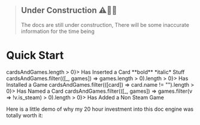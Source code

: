 
> ## Under Construction ⚠️🚧👷
> The docs are still under construction, There will be some inaccurate information for the time being


# Quick Start

<CheckList>
	<CheckListItem check={(cardsAndGames) => cardsAndGames.length > 0}>
		Has Inserted a Card **bold** *italic* Stuff
	</CheckListItem>
	<CheckListItem check={(cardsAndGames) => cardsAndGames.filter(([_, games]) => games.length > 0).length > 0}>
		Has Installed a Game
	</CheckListItem>
	<CheckListItem check={(cardsAndGames) => cardsAndGames.filter(([card]) => card.name != "").length > 0}>
		Has Named a Card
	</CheckListItem>
	<CheckListItem check={(cardsAndGames) => cardsAndGames.filter(([_, games]) => games.filter(v => !v.is_steam) > 0).length > 0}>
		Has Added a Non Steam Game
	</CheckListItem>
</CheckList>



Here is a little demo of why my 20 hour investment into this doc engine was totally worth it:

> <CurrentCard/>
